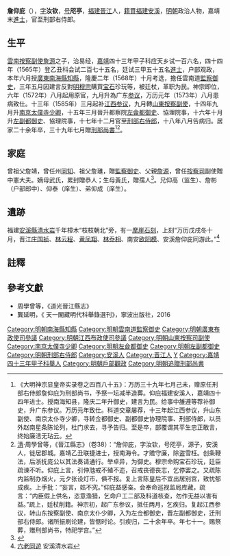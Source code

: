 {{明清人物信息框
| 姓名 = 詹仰庇
| 原名 = 
| 圖片名稱= 
| 圖片大小 = 
| 圖片說明 = 
| 最高職務 = 刑部右侍郎
| 國家 = 大明 
| 爵位 = 
| 籍貫 = [[福建|福建]][[安溪縣|安溪縣]]
| 族裔 = 漢族
| 旗籍 = 
| 字號 = 字汝欽，號咫亭
| 諡號 = 
| 出生日期 = 嘉靖十八年（1539年）己亥十二月初三日（进士登科录与进士履历、同年乡籍皆为己亥年）
| 出生地點 = [[福建|福建]][[晉江縣|晉江縣]]
| 逝世日期 = 萬曆三十七年（1609年）己酉<ref>万历三十三年詹仰庇曾撰《明中宪大夫临安知府致仕肖葵黄公墓志铭》</ref>
| 逝世地點 = [[福建|福建]][[晉江縣|晉江縣]]
| 墓葬 = 
| 配偶 = 配黄氏，封孺人
| 親屬 = 曾祖 詹靖、祖父 詹璡<br>父 [[詹源|詹源]]；嫡母武氏、生母黃氏<br>（子）洪鼎、洪履、洪謙、洪臨、洪節、洪濟
| 出身 = 
* 嘉靖四十三年甲子科舉人
* 嘉靖四十四年乙丑科同進士出身
| 經歷 = 
| 著作 = 
}}
'''詹仰庇'''（{{bd|1539年||1609年|catIdx=Z詹}}），[[表字|字]]'''汝钦'''，[[号|号]]'''咫亭'''，[[福建|福建]][[晉江|晉江]]人，[[籍貫|籍貫]][[福建|福建]][[安溪|安溪]]，[[明朝|明朝]]政治人物，嘉靖末[[進士|進士]]，官至刑部右侍郎。

==生平==
[[雲南|雲南]][[按察副使|按察副使]][[詹源|詹源]]之子，治易经，[[嘉靖|嘉靖]]四十三年甲子科应天乡试一百六名，四十四年（1565年）登乙丑科会试二百七十五名，廷试三甲五十五名[[進士|進士]]，户部观政，本年六月授[[廣東|廣東]][[南海縣|南海縣]][[知縣|知縣]]，隆慶二年（1568年）十月考选，擔任雲南道[[監察御史|監察御史]]，三年五月因建言反對[[明穆宗|明穆宗]]購買[[宝石|宝石]]珍玩等，被廷杖，革职为民。神宗即位，六年（1572年）八月起用原官，九月升為广东[[参议|参议]]，万历元年（1573年）八月患病致仕。十三年（1585年）三月起补[[江西|江西]][[参议|参议]]，九月轉[[山東|山東]][[按察副使|按察副使]]，十四年九月升[[南京|南京]][[太僕寺|太僕寺]][[少卿|少卿]]，十五年三月晉升都察院[[左僉都御史|左僉都御史]]、協理院事，十六年十月升[[左副都御史|左副都御史]]、協理院事，十七年十二月官至[[刑部右侍郎|刑部右侍郎]]，十八年八月告病归。居家二十余年卒，三十九年七月贈[[刑部尚書|刑部尚書]]<ref>《大明神宗显皇帝实录卷之四百八十五》：万历三十九年七月己未，赠原任刑部右侍郎詹仰庇为刑部尚书，予祭一坛减半造葬。仰庇福建安溪人，嘉靖四十四年进士。授南海知县，隆庆二年升御史，建言为民。给事中雒遵等荐补御史，升广东参议。万历元年致仕。科道交章屡荐，十三年起江西参议，升山东副使、南京太仆寺少卿，寻转佥都御史、副都御史协理院事、刑部侍郎，以员外赵南星条陈论列，杜门求去，寻予告归。至是卒，部覆谓其平生忠正敢言，终始廉洁无玷云。</ref><ref>[[清|清]]·周學曾等，《晉江縣志》（卷38）：“詹仰庇，字汝钦，号咫亭，源子，安溪人，徙居郡城。嘉靖乙丑联捷进士，授南海令。才赡守廉，除盗雪枉。创条鞭法，后浙抚庞公以其法奏请通行。举卓异，为御史。穆宗命购宝石珍玩，廷臣疏谏不听。仰庇上言，引仲虺戒不殖不迩，召戒丧德丧志，乞停罢之。又疏陈内监制办烟火，元夕张设灯市，俱不报。复上言陈皇后不宜出居别宫，致忧郁成疾。上手批：“妄言，姑不究。”仰庇益感奋。会奉命巡视监局库藏，疏言：“内臣假上供名，恣意渔猎，乞命户工二部及科道核查，勿作无益以害有益。”疏上，廷杖削籍。神宗初，起广东参议，抵任两月，乞疾归。复起江西参议，转山东按察副使、南京太仆少卿，入为左佥都御史，晋左副都御史，迁刑部右侍郎。诸所振刷论建，皆惬时论。引疾归，二十余年卒。年七十一。赐祭葬，赠刑部尚书，特祀学宫。”</ref>。

==家庭==
曾祖父詹靖，曾任州[[同知|同知]]、祖父詹璡，贈[[監察御史|監察御史]]、父親[[詹源|詹源]]，曾任[[按察司|按察司]]副使贈中憲大夫。嫡母武氏，累封贈恭人；生母黃氏，贈孺人<ref>{{Cite book|title=天一阁藏明代科举录选刊 登科录 点校本|author=龚延明主编|publisher=宁波出版社|year=2016|isbn=978-7-5526-2320-8|location=宁波|pages=|quote=《天一閣藏明代科舉錄選刊.登科錄》之《嘉靖四十四年乙丑科登科錄》}}</ref>。兄仰高（监生）、詹彬（户部郎中）、仰泰（庠生）、弟仰成（庠生）。

==遺跡==
福建[[安溪縣|安溪縣]][[安溪清水岩|清水岩]]千年樟木“枝枝朝北”旁，有一[[摩崖石刻|摩崖石刻]]，上刻“万历戊戌冬十月，晋江[[庄国祯|庄国祯]]、[[林云程|林云程]]、[[黃鳳翔_(隆慶進士)|黄凤翔]]、[[林乔相|林乔相]]、南安[[欧阳模|欧阳模]]、安溪詹仰庇同游此。”<ref>[http://www.qsmount.com/index.php?m=index&a=detail&topid=1&leftid=3&wordid=37 六老同遊] {{Wayback|url=http://www.qsmount.com/index.php?m=index&a=detail&topid=1&leftid=3&wordid=37 |date=20190306043451 }} 安溪清水岩</ref>

==註釋==
{{reflist}}

==參考文獻==
*周學曾等，《道光晉江縣志》
*龔延明，《 天一閣藏明代科舉錄選刊》，寧波出版社，2016

{{嘉靖四十四年乙丑科殿試金榜}}

{{DEFAULTSORT:Zhan詹}}
[[Category:明朝南海縣知縣|Category:明朝南海縣知縣]]
[[Category:明朝雲南道監察御史|Category:明朝雲南道監察御史]]
[[Category:明朝廣東布政使司參議|Category:明朝廣東布政使司參議]]
[[Category:明朝江西布政使司參議|Category:明朝江西布政使司參議]]
[[Category:明朝山東按察司副使|Category:明朝山東按察司副使]]
[[Category:南京太僕寺少卿|Category:南京太僕寺少卿]]
[[Category:明朝左僉都御史|Category:明朝左僉都御史]]
[[Category:明朝左副都御史|Category:明朝左副都御史]]
[[Category:明朝刑部右侍郎|Category:明朝刑部右侍郎]]
[[Category:安溪人|Category:安溪人]]
[[Category:晋江人|Category:晋江人]]
[[Category:詹姓|Y]]
[[Category:嘉靖四十三年甲子科舉人|Category:嘉靖四十三年甲子科舉人]]
[[Category:明朝戶部觀政|Category:明朝戶部觀政]]
[[Category:明朝追贈刑部尚書|Category:明朝追贈刑部尚書]]